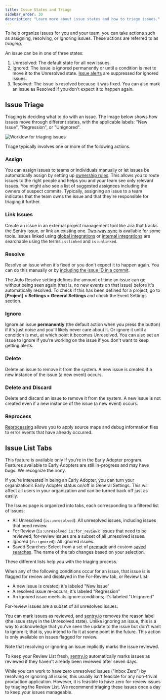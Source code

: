 ```yaml
---
title: Issue States and Triage
sidebar_order: 30
description: "Learn more about issue states and how to triage issues."
---
```


To help organize issues for you and your team, you can take actions such as assigning, resolving, or ignoring issues. These actions are referred to as _triaging_.

An issue can be in one of three states:

1. Unresolved: The default state for all new issues.
2. Ignored: The issue is ignored permanently or until a condition is met to move it to the Unresolved state. [Issue alerts](/product/alerts-notifications/issue-alerts/) are suppressed for ignored issues.
3. Resolved: The issue is resolved because it was fixed. You can also mark an issue as Resolved if you don't expect it to happen again.

## Issue Triage

Triaging is deciding what to do with an issue. The image below shows how issues move through different states, with the applicable labels: "New Issue", "Regression", or "Unignored".

![Worklow for triaging issues](issue-workflow.png)

Triage typically involves one or more of the following actions.

### Assign

You can assign issues to teams or individuals manually or let issues be automatically assign by setting up [ownership rules](/product/issues/issue-owners/). This allows you to route issues to the right people and helps you and your team see only relevant issues. You might also see a list of suggested assignees including the owners of suspect commits. Typically, assigning an issue to a team indicates that the team owns the issue and that they're responsible for triaging it further.

### Link Issues

Create an issue in an external project management tool like Jira that tracks the Sentry issue, or link an existing one. [Two-way sync](/product/sentry-basics/guides/getting-started/#33-issue-tracking) is available for some tools. Issues linked using [global integrations](/product/integrations/integration-platform/#public-integrations) or [internal integrations](/product/integrations/integration-platform/#internal-integrations) are searchable using the terms `is:linked` and `is:unlinked`.

### Resolve

Resolve an issue when it's fixed or you don't expect it to happen again. You can do this manually or by [including the issue ID in a commit](/product/integrations/gitlab/#resolve-via-commit-or-pull-request).
<Note>

The Auto Resolve setting defines the amount of time an issue can go without being seen again (that is, no new events on that issue) before it's automatically resolved. To check if this has been defined for a project, go to **[Project] > Settings > General Settings** and check the Event Settings section.

</Note>

### Ignore

Ignore an issue **permanently** (the default action when you press the button) if it's just noise and you'll likely never care about it. Or ignore it until a condition is met, at which point it becomes Unresolved. You can also set an issue to Ignore if you're working on the issue if you don't want to keep getting alerts.

### Delete

Delete an issue to remove it from the system. A new issue is created if a new instance of the issue (a new event) occurs.

### Delete and Discard

Delete and discard an issue to remove it from the system. A new issue is not created even if a new instance of the issue (a new event) occurs.

### Reprocess

[Reprocessing](/product/issues/reprocessing/) allows you to apply source maps and debug information files to error events that have already occurred.

## Issue List Tabs

<Note>

This feature is available only if you're in the Early Adopter program. Features available to Early Adopters are still in-progress and may have bugs. We recognize the irony.

If you’re interested in being an Early Adopter, you can turn your organization’s Early Adopter status on/off in General Settings. This will affect all users in your organization and can be turned back off just as easily.

</Note>

The Issues page is organized into tabs, each corresponding to a filtered list of issues:

- All Unresolved (`is:unresolved`): All unresolved issues, including issues that need review.
- For Review (`is:unresolved is:for_review`): Issues that need to be reviewed; for-review issues are a subset of all unresolved issues.
- Ignored (`is:ignored`): All ignored issues.
- Saved Searches: Select from a set of [premade](/product/sentry-basics/search/#premade-searches) and custom [saved searches](/product/sentry-basics/search/#organization-wide-saved-searches). The name of the tab changes based on your selection.

These different lists help you with the triaging process.

When any of the following conditions occur for an issue, that issue is is flagged for review and displayed in the For-Review tab, or Review List:

- A new issue is created; it's labeled "New Issue"
- A resolved issue re-occurs; it's labeled "Regression"
- An ignored issue meets its ignore conditions; it's labeled "Unignored"

For-review issues are a subset of all unresolved issues.

You can mark issues as reviewed, and [sentry.io](https://sentry.io) removes the reason label (the issue stays in the Unresolved state). Unlike ignoring an issue, this is a way to acknowledge that you've seen the update to the issue but don't want to ignore it; that is, you intend to fix it at some point in the future. This action is only available on issues flagged for review.

Note that resolving or ignoring an issue implicitly marks the issue reviewed.

To keep your Review List fresh, [sentry.io](https://sentry.io) automatically marks issues as reviewed if they haven't already been reviewed after seven days.

While you can work to have zero unresolved issues ("Inbox Zero") by resolving or ignoring all issues, this usually isn't feasible for any non-trivial production application. However, it is feasible to have zero for-review issues by triaging the Review List. We recommend triaging these issues once a day to keep your issues manageable.
